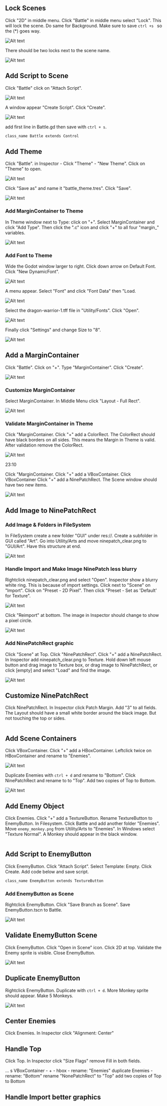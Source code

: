 ## Lock Scenes

Click "2D" in middle menu. Click "Battle" in middle menu select "Lock". This will lock the scene.
Do same for Background. Make sure to save `ctrl +s ` so the (*) goes way. 

![Alt text](../../images/02-battle-scene-20.png)

There should be two locks next to the scene name.

![Alt text](../../images/02-battle-scene-19.png)

## Add Script to Scene

Click "Battle" click on "Attach Script". 

![Alt text](../../images/02-battle-scene-21.png)

A window appear "Create Script". Click "Create".

![Alt text](../../images/02-battle-scene-22.png)

add first line in Battle.gd then save with `ctrl + s`.

```sh
class_name Battle extends Control
```

## Add Theme

Click "Battle". in Inspector - Click "Theme" - "New Theme". Click on "Theme" to open.

![Alt text](../../images/03-battle-scene-02.png)

Click "Save as" and name it "battle_theme.tres". Click "Save". 

![Alt text](../../images/03-battle-scene-03.png)

### Add MarginContainer to Theme

In Theme window next to Type: click on "+". Select MarginContainer and click "Add Type".
Then click the ".c" icon and click "+" to all four "margin_" variables.

![Alt text](../../images/03-battle-scene-04.png)

### Add Font to Theme

Wide the Godot window larger to right. 
Click down arrow on Default Font. Click "New DynamicFont". 

![Alt text](../../images/03-battle-scene-05.png)

A menu appear. Select "Font" and click "Font Data" then "Load. 

![Alt text](../../images/03-battle-scene-06.png)

Select the dragon-warrior-1.tff file in "Utility/Fonts". Click "Open".

![Alt text](../../images/03-battle-scene-07.png)

Finally click "Settings" and change Size to "8". 

![Alt text](../../images/03-battle-scene-08.png)

## Add a MarginContainer

Click "Battle". Click on "+". Type "MarginContainer". Click "Create".

![Alt text](../../images/03-battle-scene-01.png)

### Customize MarginContainer

Select MarginContainer. In Middle Menu click "Layout - Full Rect".

![Alt text](../../images/03-battle-scene-09.png)

### Validate MarginContainer in Theme

Click "MarginContainer. Click "+" add a ColorRect. The ColorRect should 
have black borders on all sides. This means the Margin in Theme is valid. After validation
remove the ColorRect.

![Alt text](../../images/03-battle-scene-10.png)

23:10

Click "MarginContainer. Click "+" add a VBoxContainer. Click VBoxContainer
Click "+" add a NinePatchRect. The Scene window should have two new items.

![Alt text](../../images/03-battle-scene-11.png)

## Add Image to NinePatchRect

### Add Image & Folders in FileSystem

In FileSystem create a new folder "GUI" under res://. Create
a subfolder in GUI called "Art". Go into Utility/Arts and move ninepatch_clear.png to "GUI/Art".
Have this structure at end.

![Alt text](../../images/03-battle-scene-12.png)

### Handle Import and Make Image NinePatch less blurry

Rightclick ninepatch_clear.png and select "Open". Inspector show
a blurry white ring. This is because of import settings. Click next
to "Scene" on "Import". Click on "Preset - 2D Pixel". Then click
"Preset - Set as 'Default' for Texture".

![Alt text](../../images/03-battle-scene-13.png)

Click "Reimport" at bottom. The image in Inspector should 
change to show a pixel circle.

![Alt text](../../images/04-battle-scene-01.png)

### Add NinePatchRect graphic

Click "Scene" at Top. Click "NinePatchRect". Click "+" add a NinePatchRect.
In Inspector add ninepatch_clear.png to Texture. Hold down left mouse button and drag image to Texture box,
or drag image to NinePatchRect, or click [empty] and select "Load" and find the image. 

![Alt text](../../images/04-battle-scene-02.png)

## Customize NinePatchRect

Click NinePatchRect. In Inspector click Patch Margin. Add "3" to all fields.
The Layout should have a small white border around the black image. But not touching
the top or sides. 


<Image testImage="/images/04-battle-scene-03.png" testImageTwo="/images/04-battle-scene-04.png" />

## Add Scene Containers

Click VBoxContainer. Click "+" add a HBoxContainer. Leftclick twice on HBoxContainer and rename to "Enemies".

![Alt text](../../images/04-battle-scene-05.png)


Duplicate Enemies with `ctrl + d` and rename to "Bottom". Click NinePatchRect and rename to
to "Top". Add two copies of Top to Bottom.

![Alt text](../../images/04-battle-scene-06.png)

## Add Enemy Object

Click Enemies. Click "+" add a TextureButton. 
Rename TextureButton to EnemyButton.
In Filesystem. Click Battle and add another folder "Enemies".
Move `enemy_monkey.png` from Utility/Arts to "Enemies". In Windows select "Texture Normal". A Monkey
should appear in the black window.

<Image testImage="/images/04-battle-scene-07.png" testImageTwo="/images/04-battle-scene-08.png" />

## Add Script to EnemyButton

Click EnemyButton. Click "Attach Script". Select Template: Empty. Click Create. 
Add code below and save script.

```sh
class_name EnemyButton extends TextureButton
```

### Add EnemyButton as Scene

Rightclick EnemyButton. Click "Save Branch as Scene". Save EnemyButton.tscn to
Battle.

![Alt text](../../images/04-battle-scene-09.png)

## Validate EnemyButton Scene

Click EnemyButton. Click "Open in Scene" icon. Click 2D at top.
Validate the Enemy sprite is visible. Close EnemyButton.

![Alt text](../../images/04-battle-scene-10.png)

## Duplicate EnemyButton

Rightclick EnemyButton. Duplicate with `ctrl + d`. More
Monkey sprite should appear. Make 5 Monkeys.

![Alt text](../../images/04-battle-scene-11.png)

## Center Enemies

Click Enemies. In Inspector click "Alignment: Center"

## Handle Top

Click Top. In Inspector click "Size Flags" remove Fill in both fields.


...
s VBoxContainer - + - hbox - rename: "Enemies"
duplicate Enemies - rename: "Bottom"
rename "NonePatchRect" to "Top"
add two copies of Top to Bottom

## Handle Import better graphics